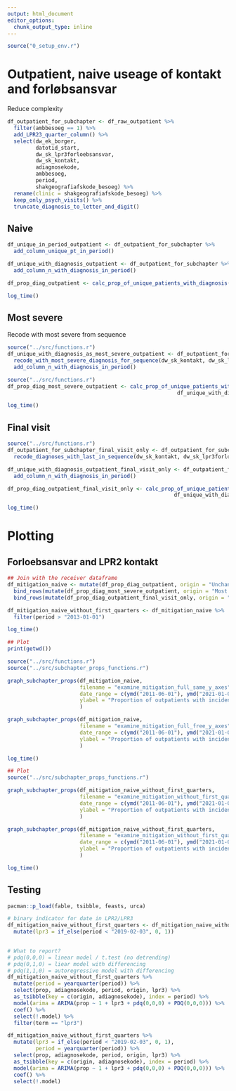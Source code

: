 ```yaml
---
output: html_document
editor_options: 
  chunk_output_type: inline
---
```

```r
source("0_setup_env.r")
```

# Outpatient, naive useage of kontakt and forløbsansvar

Reduce complexity
```r
df_outpatient_for_subchapter <- df_raw_outpatient %>% 
  filter(ambbesoeg == 1) %>% 
  add_LPR23_quarter_column() %>% 
  select(dw_ek_borger,
         datotid_start,
         dw_sk_lpr3forloebsansvar,
         dw_sk_kontakt,
         adiagnosekode,
         ambbesoeg,
         period,
         shakgeografiafskode_besoeg) %>%
  rename(clinic = shakgeografiafskode_besoeg) %>% 
  keep_only_psych_visits() %>% 
  truncate_diagnosis_to_letter_and_digit()
```

## Naive
```r
df_unique_in_period_outpatient <- df_outpatient_for_subchapter %>%  
  add_column_unique_pt_in_period() 
```

```r
df_unique_with_diagnosis_outpatient <- df_outpatient_for_subchapter %>% 
  add_column_n_with_diagnosis_in_period()

df_prop_diag_outpatient <- calc_prop_of_unique_patients_with_diagnosis(df_unique_in_period_outpatient, df_unique_with_diagnosis_outpatient)

log_time()
```

## Most severe
Recode with most severe from sequence
```r
source("../src/functions.r")
df_unique_with_diagnosis_as_most_severe_outpatient <- df_outpatient_for_subchapter %>% 
  recode_with_most_severe_diagnosis_for_sequence(dw_sk_kontakt, dw_sk_lpr3forloebsansvar, two_columns = TRUE) %>% 
  add_column_n_with_diagnosis_in_period() 
```

```r
source("../src/functions.r")
df_prop_diag_most_severe_outpatient <- calc_prop_of_unique_patients_with_diagnosis(df_unique_in_period_outpatient, 
                                                      df_unique_with_diagnosis_as_most_severe_outpatient)

log_time()

```


## Final visit
```r
source("../src/functions.r")
df_outpatient_for_subchapter_final_visit_only <- df_outpatient_for_subchapter %>% 
  recode_diagnoses_with_last_in_sequence(dw_sk_kontakt, dw_sk_lpr3forloebsansvar, two_columns = TRUE)

df_unique_with_diagnosis_outpatient_final_visit_only <- df_outpatient_for_subchapter_final_visit_only %>% 
  add_column_n_with_diagnosis_in_period()

df_prop_diag_outpatient_final_visit_only <- calc_prop_of_unique_patients_with_diagnosis(df_unique_in_period_outpatient,
                                                     df_unique_with_diagnosis_outpatient_final_visit_only)

log_time()

```

# Plotting
## Forloebsansvar and LPR2 kontakt
```r

## Join with the receiver dataframe
df_mitigation_naive <- mutate(df_prop_diag_outpatient, origin = "Unchanged") %>% 
  bind_rows(mutate(df_prop_diag_most_severe_outpatient, origin = "Most severe")) %>% 
  bind_rows(mutate(df_prop_diag_outpatient_final_visit_only, origin = "Final visit"))

df_mitigation_naive_without_first_quarters <- df_mitigation_naive %>%
  filter(period > "2013-01-01")

log_time()
```

```r
## Plot
print(getwd())

source("../src/functions.r")
source("../src/subchapter_props_functions.r")

graph_subchapter_props(df_mitigation_naive, 
                       filename = "examine_mitigation_full_same_y_axes",
                       date_range = c(ymd("2011-06-01"), ymd("2021-01-01")),
                       ylabel = "Proportion of outpatients with incident main diagnosis from chapter"
                       )

graph_subchapter_props(df_mitigation_naive, 
                       filename = "examine_mitigation_full_free_y_axes",
                       date_range = c(ymd("2011-06-01"), ymd("2021-01-01")),
                       ylabel = "Proportion of outpatients with incident main diagnosis from chapter"
                       )

log_time()

```

```r
## Plot
source("../src/subchapter_props_functions.r")

graph_subchapter_props(df_mitigation_naive_without_first_quarters, 
                       filename = "examine_mitigation_without_first_quarters_same_y_axes",
                       date_range = c(ymd("2011-06-01"), ymd("2021-01-01")),
                       ylabel = "Proportion of outpatients with incident main diagnosis from chapter"
                       )

graph_subchapter_props(df_mitigation_naive_without_first_quarters, 
                       filename = "examine_mitigation_without_first_quarters_free_y_axes",
                       date_range = c(ymd("2011-06-01"), ymd("2021-01-01")),
                       ylabel = "Proportion of outpatients with incident main diagnosis from chapter"
                       )

log_time()

```

## Testing
```r
pacman::p_load(fable, tsibble, feasts, urca)

# binary indicator for date in LPR2/LPR3
df_mitigation_naive_without_first_quarters <- df_mitigation_naive_without_first_quarters %>% 
  mutate(lpr3 = if_else(period < "2019-02-03", 0, 1)) 
  

# What to report? 
# pdq(0,0,0) = linear model / t.test (no detrending)
# pdq(0,1,0) = liear model with differencing
# pdq(1,1,0) = autoregressive model with differencing
df_mitigation_naive_without_first_quarters %>% 
  mutate(period = yearquarter(period)) %>%
  select(prop, adiagnosekode, period, origin, lpr3) %>% 
  as_tsibble(key = c(origin, adiagnosekode), index = period) %>% 
  model(arima = ARIMA(prop ~ 1 + lpr3 + pdq(0,0,0) + PDQ(0,0,0))) %>% 
  coef() %>% 
  select(!.model) %>% 
  filter(term == "lpr3")
```

```r
df_mitigation_naive_without_first_quarters %>% 
  mutate(lpr3 = if_else(period < "2019-02-03", 0, 1),
         period = yearquarter(period)) %>% 
  select(prop, adiagnosekode, period, origin, lpr3) %>% 
  as_tsibble(key = c(origin, adiagnosekode), index = period) %>% 
  model(arima = ARIMA(prop ~ 1 + lpr3 + pdq(0,0,0) + PDQ(0,0,0))) %>% 
  coef() %>% 
  select(!.model)
```